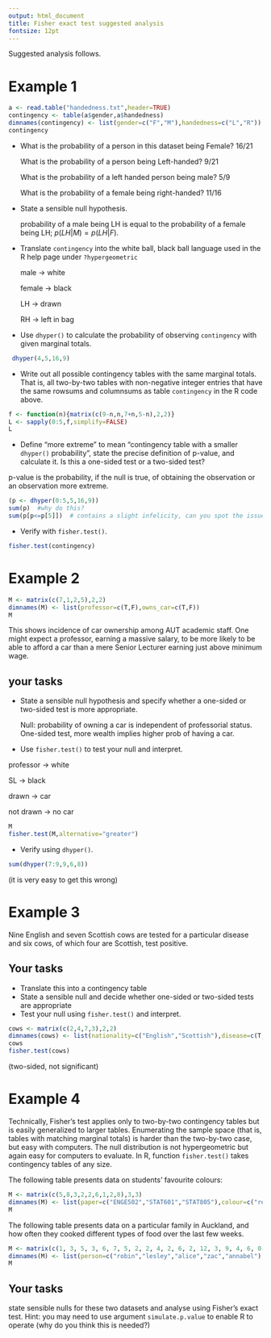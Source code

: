 ```yaml
---
output: html_document
title: Fisher exact test suggested analysis
fontsize: 12pt
---
```


Suggested analysis follows.

# Example 1

```r
a <- read.table("handedness.txt",header=TRUE)
contingency <- table(a$gender,a$handedness)
dimnames(contingency) <- list(gender=c("F","M"),handedness=c("L","R"))
contingency
```


* What is the probability of a person in this dataset being Female? 16/21

  What is the probability of a person being Left-handed?  9/21

  What is the probability of a left handed person being male?  5/9

  What is the probability of a female being right-handed? 11/16


* State a sensible null hypothesis.  

  probability of a male being LH is equal to the probability of a
  female being LH; $p(LH|M) = p(LH|F)$.

* Translate `contingency` into the white ball, black ball language
  used in the R help page under `?hypergeometric`
  
  male -> white 
  
  female -> black
  
  LH -> drawn 
  
  RH -> left in bag
  
  
* Use `dhyper()` to calculate the probability of observing
  `contingency` with given marginal totals.

```r
 dhyper(4,5,16,9)
 ```

* Write out all possible contingency tables with the same marginal
  totals.  That is, all two-by-two tables with non-negative integer
  entries that have the same rowsums and columnsums as table
  `contingency` in the R code above.
  
```r
f <- function(n){matrix(c(9-n,n,7+n,5-n),2,2)}
L <- sapply(0:5,f,simplify=FALSE)
L
```
  
* Define "more extreme" to mean "contingency table with a smaller
  `dhyper()` probability", state the precise definition of p-value,
  and calculate it.  Is this a one-sided test or a two-sided test?

p-value is the probability, if the null is true, of obtaining the
observation or an observation more extreme.

```r
(p <- dhyper(0:5,5,16,9))
sum(p)  #why do this?
sum(p[p<=p[5]])  # contains a slight infelicity, can you spot the issue?
```

* Verify with `fisher.test()`.

```r
fisher.test(contingency)
```


\newpage


# Example 2


```r
M <- matrix(c(7,1,2,5),2,2)
dimnames(M) <- list(professor=c(T,F),owns_car=c(T,F))
M
```

This shows incidence of car ownership among AUT academic staff.  One
might expect a professor, earning a massive salary, to be more likely
to be able to afford a car than a mere Senior Lecturer earning just
above minimum wage.

## your tasks

* State a sensible null hypothesis and specify whether a one-sided or
  two-sided test is more appropriate.

	Null: probability of owning a car is independent of professorial
    status.  One-sided test, more wealth implies higher prob of having
    a car.

* Use `fisher.test()` to test your null and interpret.


professor -> white

SL -> black

drawn -> car

not drawn -> no car

```r
M
fisher.test(M,alternative="greater")
```


* Verify using `dhyper()`.


```r
sum(dhyper(7:9,9,6,8))
```

(it is very easy to get this wrong)

\newpage

# Example 3

Nine English and seven Scottish cows are tested for a particular
disease and six cows, of which four are Scottish, test positive.

## Your tasks

* Translate this into a contingency table
* State a sensible null and decide whether one-sided or two-sided tests are appropriate
* Test your null using `fisher.test()` and interpret.


```r
cows <- matrix(c(2,4,7,3),2,2)
dimnames(cows) <- list(nationality=c("English","Scottish"),disease=c(T,F))
cows
fisher.test(cows)
```

(two-sided, not significant)




# Example 4

Technically, Fisher's test applies only to two-by-two contingency
tables but is easily generalized to larger tables.  Enumerating the
sample space (that is, tables with matching marginal totals) is harder
than the two-by-two case, but easy with computers.  The null
distribution is not hypergeometric but again easy for computers to
evaluate.  In R, function `fisher.test()` takes contingency tables of
any size.  


The following table presents data on students' favourite
colours:


```r
M <- matrix(c(5,8,3,2,2,6,1,2,8),3,3)
dimnames(M) <- list(paper=c("ENGE502","STAT601","STAT805"),colour=c("red","blue","green"))
M
```

The following table presents data on a particular family in Auckland,
and how often they cooked different types of food over the last few
weeks.


```r
M <- matrix(c(1, 3, 5, 3, 6, 7, 5, 2, 2, 4, 2, 6, 2, 12, 3, 9, 4, 6, 0, 5),5,4)
dimnames(M) <- list(person=c("robin","lesley","alice","zac","annabel"),colour=c("pasta","soup","pizza","salad"))
M
```



## Your tasks

state sensible nulls for these two datasets and analyse using Fisher's
exact test.  Hint: you may need to use argument `simulate.p.value` to
enable R to operate (why do you think this is needed?)




